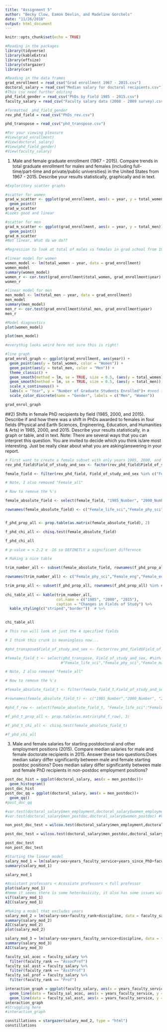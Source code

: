```yaml
---
title: "Assignment 5"
author: "Becky Clow, Eamon Devlin, and Madeline Gorchels"
date: "11/26/2018"
output: html_document
---
```


```r
knitr::opts_chunk$set(echo = TRUE)
```

```r
#Reading in the packages 
library(tidyverse)
library(kableExtra)
library(effsize)
library(stargazer)
library(car)

#Reading in the data frames
grad_enrollment = read_csv("Grad enrollment 1967 - 2015.csv")
doctoral_salary = read_csv("Median salary for doctoral recipients.csv")
#This csv need further editing 
phd_field_gender = read_csv("PhDs by Field 1985 - 2015.csv")
faculty_salary = read_csv("Faculty salary data (2008 - 2009 survey).csv")

#formatted  phd_field_gender
rev_phd_field = read_csv("PhDs_rev.csv")

phd_transpose = read_csv("phd_transpose.csv")

#For your viewing pleasure 
#View(grad_enrollment)
#View(doctoral_salary)
#View(phd_field_gender)
#View(faculty_salary)
```

1) Male and female graduate enrollment (1967 - 2015). Compare trends in total graduate enrollment
for males and females (including full-time/part-time and private/public universities) in the United
States from 1967 - 2015. Describe your results statistically, graphically and in text.

```r
#Exploritory scatter graphs

#scatter for women
grad_w_scatter <- ggplot(grad_enrollment, aes(x = year, y = total_women)) +
  geom_point()
grad_w_scatter
#Looks good and linear

#scatter for men
grad_m_scatter <- ggplot(grad_enrollment, aes(x = year, y = total_men)) +
  geom_point()
grad_m_scatter
#Not linear, What do we do??
```

```r
#Regression to look at total of males vs females in grad school from 1967-2015

#linear model for women
women_model <- lm(total_women ~ year, data = grad_enrollment)
women_model
summary(women_model)
women_r <- cor.test(grad_enrollment$total_women, grad_enrollment$year)
women_r

#linear model for men
men_model <- lm(total_men ~ year, data = grad_enrollment)
men_model
summary(men_model)
men_r <- cor.test(grad_enrollment$total_men, grad_enrollment$year)
men_r

```

```r
#Model diagnostics
plot(women_model)

plot(men_model)

#everythig looks weird here not sure this is right!
```


```r
#line graph
grad_enrol_graph <- ggplot(grad_enrollment, aes(year)) +
  geom_point(aes(y = total_women, color = "Women")) +
  geom_point(aes(y = total_men, color = "Men")) +
  theme_classic() +
  geom_smooth(method = lm, se = TRUE, size = 0.5, (aes(y = total_women)), color = "turquoise") +
  geom_smooth(method = lm, se = TRUE, size = 0.5, (aes(y = total_men)), color = "coral2") +
  scale_x_continuous() +
  labs(x = "Year", y = "Number of Graduate Students Enrolled")+ #need to fix ledgend and colors 
  scale_color_discrete(name = "Gender", labels = c("Men", "Women"))

grad_enrol_graph

```
##2) Shifts in female PhD recipients by field (1985, 2000, and 2015). 
Describe if and how there was a shift in PhDs awarded to females in four fields (Physical and Earth Sciences, Engineering, Education,
and Humanities & Arts) in 1985, 2000, and 2015. Describe your results statistically, in a graph or table, and in text. Note: There are several ways that you can interpret this question. You are invited to decide
which you think is/are most interesting. Just be really clear about what you are asking/answering in
your report.

```r

# First want to create a female subset with only years 1985, 2000, and 2015
rev_phd_field$Field_of_study_and_sex <- factor(rev_phd_field$Field_of_study_and_sex)

female_field <- filter(rev_phd_field, Field_of_study_and_sex %in% c("Female_life_sci","Female_phy_sci","Female_math","Female_ss", "Female_eng","Female_ed","Female_art","Female_other"))

# Note, I also removed "Female_all"

# Now to remove the %'s

female_absolute_field <- select(female_field, "1985_Number", "2000_Number", "2015_Number") 

rownames(female_absolute_field) <- c("Female_life_sci","Female_phy_sci","Female_math","Female_ss", "Female_eng","Female_ed","Female_art","Female_other")


f_phd_prop_all <- prop.table(as.matrix(female_absolute_field), 2)

f_phd_chi_all <- chisq.test(female_absolute_field)

f_phd_chi_all

# p-value = < 2.2 e -16 so DEFINETLY a significant difference
```

```r
# Making a nice table

trim_number_all <- subset(female_absolute_field, rownames(f_phd_prop_all) %in% c("Female_phy_sci","Female_eng", "Female_ed","Female_art"))

rownames(trim_number_all) <- c("Female_phy_sci","Female_eng","Female_ed","Female_art")

trim_prop_all <- subset(f_phd_prop_all, rownames(f_phd_prop_all) %in% c("Female_phy_sci","Female_eng", "Female_ed","Female_art"))
  
chi_table_all <- kable(trim_number_all,
                       col.name = c("1985", "2000", "2015"),
                       caption = "Changes in Fields of Study") %>% 
  kable_styling(c("striped","border"))  # %>% 
 

chi_table_all
```



```r
# This run will look at just the 4 specified fields


```


```r

# I think this crunk is meaningless now...

#phd_transpose$Field_of_study_and_sex <- factor(rev_phd_field$Field_of_study_and_sex)

#female_field_t <- select(phd_transpose, Field_of_study_and_sex, #%in%
                         #"Female_life_sci","Female_phy_sci","Female_math","Female_ss", #"Female_eng","Female_ed","Female_art","Female_other")

# Note, I also removed "Female_all"

# Now to remove the %'s

#female_absolute_field_t <- filter(female_field_t,Field_of_study_and_sex %in% c("1985_Number", "2000_Number", "2015_Number")) 

#rownames(female_absolute_field_t) <- c("1985_Number","2000_Number", "2015_Number")

#phd_f_row <- select(female_absolute_field_t, "Female_life_sci":"Female_other")

#f_phd_t_prop_all <- prop.table(as.matrix(phd_f_row), 3)

#f_phd_t_chi_all <- chisq.test(female_absolute_field_t)

#f_phd_chi_all
```



3) Male and female salaries for starting postdoctoral and other employment positions (2015). Compare median salaries for male and female doctorate recipients in 2015. Answer these two questions:Does median salary differ significantly between male and female starting postdoc positions? Does median salary differ significantly between male and female PhD recipients in non-postdoc employment positions?

```r
post_doc_hist = ggplot(doctoral_salary, aes(x = men_postdoc))+
  geom_histogram()
post_doc_hist
post_doc_qq = ggplot(doctoral_salary, aes(x = men_postdoc))+
  geom_qq()
#post_doc_qq
```


```r

#var.test(doctoral_salary$men_employment,doctoral_salary$women_employment) #Variances are not equal 
#var.test(doctoral_salary$men_postdoc,doctoral_salary$women_postdoc) #Variances are not equal 

non_post_doc_test = wilcox.test(doctoral_salary$men_employment,doctoral_salary$women_employment, paired = TRUE)

post_doc_test = wilcox.test(doctoral_salary$men_postdoc,doctoral_salary$women_postdoc, paired = TRUE)

post_doc_test
non_post_doc_test
```

```r
#Starting the linear model 
salary_mod_1 = lm(salary~sex+years_faculty_service+years_since_PhD+faculty_rank+discipline, data = faculty_salary)
summary(salary_mod_1)

salary_mod_1
```

```r
#Assistant professors < Acossiate professors < Full professor
plot(salary_mod_1)
#hmmm it seems there is some heterdasicity, it also has some issues with residual normality 
vif(salary_mod_1)
AIC(salary_mod_1)

```

```r
#Making a model that excludes years
salary_mod_2 = lm(salary~sex+faculty_rank+discipline, data = faculty_salary)
summary(salary_mod_2)
AIC(salary_mod_2)
plot(salary_mod_2)

```

```r
salary_mod_3 = lm(salary~sex+years_faculty_service+discipline, data = faculty_salary)
summary(salary_mod_3)
AIC(salary_mod_3)
```
```r
faculty_sal_acoc = faculty_salary %>% 
  filter(faculty_rank == "AssocProf")
faculty_sal_asst = faculty_salary %>% 
  filter(faculty_rank == "AsstProf")
faculty_sal_prof = faculty_salary %>% 
  filter(faculty_rank == "Prof")

interaction_graph = ggplot(faculty_salary, aes(x = years_faculty_service, y = salary))+
  geom_line(data = faculty_sal_acoc, aes(x = years_faculty_service, y = salary))+
  geom_line(data = faculty_sal_asst, aes(x = years_faculty_service, y = salary))
interaction_graph
#Struggling here
#interaction_graph
```
```r
constillations = stargazer(salary_mod_2, type = "html")
constillations 
```

